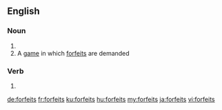 ==English==

===Noun===
{{head|en|plural}}

# {{plural of|forfeit|lang=en}}
# A [[game]] in which [[forfeit]]s are demanded

===Verb===
{{head|en|verb form}}

# {{en-third-person singular of|forfeit}}

[[de:forfeits]]
[[fr:forfeits]]
[[ku:forfeits]]
[[hu:forfeits]]
[[my:forfeits]]
[[ja:forfeits]]
[[vi:forfeits]]